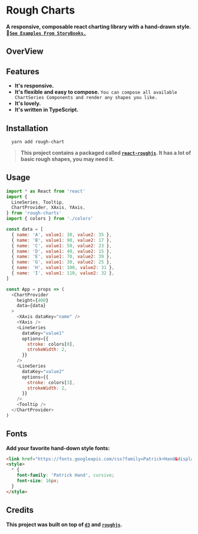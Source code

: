 
<Meta title="RoughCharts" />


# Rough Charts
**A responsive, composable react charting library with a hand-drawn style.**
[**`See Examples From StoryBooks.`**](https://beizhedenglong.github.io/rough-charts/?path=/docs/roughcharts--page)

## OverView

<div> 
  <OverView />
  <GithubCorner 
    href="https://github.com/beizhedenglong/rough-charts" 
    bannerColor={colors[0]}
  />
</div>

## Features

- **It's responsive.**
- **It's flexible and easy to compose.** `You can compose all available ChartSeries Components and render any shapes you like.`
- **It's lovely.**
- **It's written in TypeScript.**


## Installation

```
  yarn add rough-chart
```
> **This project contains a packaged called [`react-roughjs`](https://github.com/beizhedenglong/rough-charts/tree/master/packages/react-roughjs). It has a lot of basic rough shapes, you may need it.**

## Usage 

```js
import * as React from 'react'
import {
  LineSeries, Tooltip,
  ChartProvider, XAxis, YAxis,
} from 'rough-charts'
import { colors } from './colors'

const data = [
  { name: 'A', value1: 30, value2: 35 },
  { name: 'B', value1: 90, value2: 17 },
  { name: 'C', value1: 50, value2: 23 },
  { name: 'D', value1: 40, value2: 15 },
  { name: 'E', value1: 70, value2: 39 },
  { name: 'G', value1: 30, value2: 25 },
  { name: 'H', value1: 100, value2: 31 },
  { name: 'I', value1: 110, value2: 32 },
]

const App = props => (
  <ChartProvider
    height={400}
    data={data}
  >
    <XAxis dataKey="name" />
    <YAxis />
    <LineSeries
      dataKey="value1"
      options={{
        stroke: colors[0],
        strokeWidth: 2,
      }}
    />
    <LineSeries
      dataKey="value2"
      options={{
        stroke: colors[3],
        strokeWidth: 2,
      }}
    />
    <Tooltip />
  </ChartProvider>
)

```

## Fonts
**Add your favorite hand-down style fonts:**

```html
<link href="https://fonts.googleapis.com/css?family=Patrick+Hand&display=swap" rel="stylesheet">
<style>
  * {
    font-family: 'Patrick Hand', cursive;
    font-size: 16px;
  }
</style>
```

## Credits
**This project was built on top of [`d3`](https://github.com/d3) and [`roughjs`](https://github.com/pshihn/rough).**